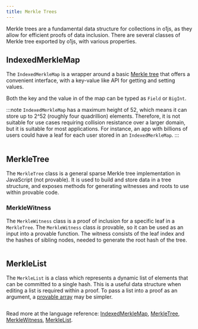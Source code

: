 ```yaml
---
title: Merkle Trees
---
```


Merkle trees are a fundamental data structure for collections in o1js, as they allow for efficient proofs of data inclusion.
There are several classes of Merkle tree exported by o1js, with various properties.

## IndexedMerkleMap

The `IndexedMerkleMap` is a wrapper around a basic [Merkle tree](/docs/basic-types/merkle-trees.mdx#MerkleTree) that offers a convenient
interface, with a key-value like API for getting and setting values.

Both the key and the value in of the map can be typed as `Field` or `BigInt`.  

:::note
`IndexedMerkleMap` has a maximum height of 52, which means it can store up to 2^52 (roughly four quadrillion) elements.  Therefore, it is not suitable for
use cases requiring collision resistance over a larger domain, but it is suitable for most applications.  For instance, an app with billions of users
could have a leaf for each user stored in an `IndexedMerkleMap`.
:::

```ts file=../../snippets/merkle-trees/merkle-trees.ts start=start_indexed_merkle_map end=end_indexed_merkle_map
```

## MerkleTree

The `MerkleTree` class is a general sparse Merkle tree implementation in JavaScript (not provable).  It is used to build and store
data in a tree structure, and exposes methods for generating witnesses and roots to use within provable code.

### MerkleWitness

The `MerkleWitness` class is a proof of inclusion for a specific leaf in a `MerkleTree`.  The `MerkleWitness` class _is_ provable, so
it can be used as an input into a provable function.  The witness consists of the leaf index and the hashes of sibling nodes, needed
to generate the root hash of the tree.

```ts file=../../snippets/merkle-trees/merkle-trees.ts start=start_merkle_tree end=end_merkle_tree
```

## MerkleList

The `MerkleList` is a class which represents a dynamic list of elements that can be committed to a single hash.  This is a useful
data structure when editing a list is required within a proof.  To pass a list into a proof as an argument, a 
[provable array](/docs/basic-types/arrays.mdx) may be simpler.

```ts file=../../snippets/merkle-trees/merkle-trees.ts start=start_merkle_list end=end_merkle_list
```

Read more at the language reference: [IndexedMerkleMap](/docs/api-reference/namespaces/Experimental/functions/IndexedMerkleMap.md), [MerkleTree](/docs/api-reference/classes/MerkleTree.md), [MerkleWitness](/docs/api-reference/classes/BaseMerkleWitness.md), [MerkleList](/docs/api-reference/classes/MerkleList.md).
